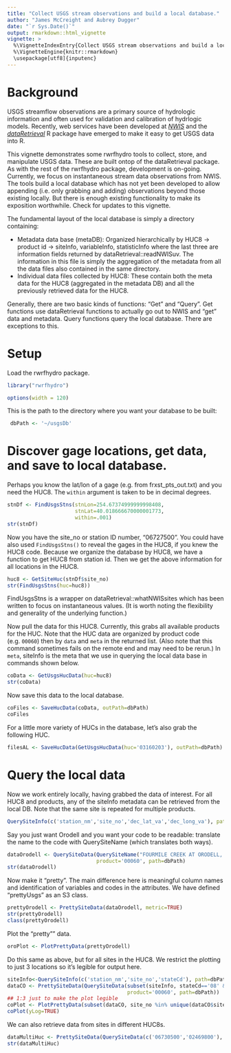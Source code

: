 ```yaml
---
title: "Collect USGS stream observations and build a local database."
author: "James McCreight and Aubrey Dugger"
date: "`r Sys.Date()`"
output: rmarkdown::html_vignette
vignette: >
  %\VignetteIndexEntry{Collect USGS stream observations and build a local database}
  %\VignetteEngine{knitr::rmarkdown}
  \usepackage[utf8]{inputenc}
---
```


# Background
USGS streamflow observations are a primary source of hydrologic information and often used for 
validation and calibration of hydrlogic models. Recently, web services have been developed 
at [*NWIS*](http://waterdata.usgs.gov/nwis) and the [*dataRetrieval*](http://cran.r-project.org/web/packages/dataRetrieval/index.html) R package have emerged to make it easy to get USGS data into R. 

This vignette demonstrates some rwrfhydro tools to collect, store, and manipulate USGS data. These
are built ontop of the dataRetrieval package. As with the rest of the rwrfhydro package, 
development is on-going. Currently, we focus on instantaneous stream data observations from NWIS.
The tools build a local database which has not yet been developed to allow appending (i.e. only grabbing and 
adding) observations beyond those existing locally. But there is enough existing functionality to make its 
exposition worthwhile. Check for updates to this vignette. 

The fundamental layout of the local database is simply a directory containing:

* Metadata data base (metaDB): Organized hierarchically by HUC8 -> product id -> siteInfo, variableInfo, statisticInfo
  where the last three are information fields returned by dataRetrieval::readNWISuv. The information in this file is
  simply the aggregation of the metadata from all the data files also contained in the same directory.
* Individual data files collected by HUC8: These contain both the meta data for the HUC8 (aggregated in the metadata DB)
  and all the previously retrieved data for the HUC8. 

Generally, there are two basic kinds of functions: "Get" and "Query". Get functions use dataRetrieval functions to actually go out to NWIS and "get" data and metadata. Query functions query the local database. There are exceptions to this.

# Setup
Load the rwrfhydro package. 
```r
library("rwrfhydro")
```

```r
options(width = 120)
```

This is the path to the directory where you want your database to be built:
```r
 dbPath <- '~/usgsDb' 
```


# Discover gage locations, get data, and save to local database.

Perhaps you know the lat/lon of a gage (e.g. from frxst_pts_out.txt) and you need the HUC8. The `within` argument is 
taken to be in decimal degrees. 
```r
stnDf <- FindUsgsStns(stnLon=254.67374999999998408, 
                      stnLat=40.018666670000001773,
                      within=.001)
str(stnDf)
```

Now you have the site_no or station ID number, "06727500". You could have also used `FindUsgsStns()` to reveal the gages in the HUC8, if you knew the HUC8 code. Because we organize the database by HUC8, we have a function to get HUC8 from station id. Then we get the above information for all locations in the HUC8. 
```r
huc8 <- GetSiteHuc(stnDf$site_no)
str(FindUsgsStns(huc=huc8))
```

FindUsgsStns is a wrapper on dataRetrieval::whatNWISsites which has been written to focus on instantaneous values. (It is worth noting the flexibility and generality of the underlying function.)

Now pull the data for this HUC8. Currently, this grabs all available products for the HUC. Note that the HUC data are organized by product code (e.g. `00060`) then by `data` and `meta` in the returned list. (Also note that this command sometimes fails on the remote end and may need to be rerun.) In `meta`, siteInfo is the meta that we use in querying the local data base in commands shown below.
```r
coData <- GetUsgsHucData(huc=huc8)
str(coData)
```

Now save this data to the local database. 
```r
coFiles <- SaveHucData(coData, outPath=dbPath)
coFiles
```

For a little more variety of HUCs in the database, let's also grab the following HUC. 
```r
filesAL <- SaveHucData(GetUsgsHucData(huc='03160203'), outPath=dbPath) ## Satilpa, AL
```


# Query the local data
Now we work entirely locally, having grabbed the data of interest. For all HUC8 and products, any of the siteInfo metadata can be retrieved from the local DB. Note that the same site is repeated for multiple products.
```r
QuerySiteInfo(c('station_nm','site_no','dec_lat_va','dec_long_va'), path=dbPath)
```

Say you just want Orodell and you want your code to be readable: translate the name to the code with QuerySiteName (which translates both ways).
```r
dataOrodell <- QuerySiteData(QuerySiteName("FOURMILE CREEK AT ORODELL, CO", path=dbPath), 
                             product='00060', path=dbPath)
str(dataOrodell)
```

Now make it "pretty". The main difference here is meaningful column names and identification of variables and codes in the attributes. We have defined "prettyUsgs" as an S3 class. 
```r
prettyOrodell <- PrettySiteData(dataOrodell, metric=TRUE)
str(prettyOrodell)
class(prettyOrodell)
```

Plot the "pretty"" data. 
```r
oroPlot <- PlotPrettyData(prettyOrodell)
```

Do this same as above, but for all sites in the HUC8. We restrict the plotting to just 3 locations so it's legible
for output here.
```r
siteInfo<-QuerySiteInfo(c('station_nm','site_no','stateCd'), path=dbPath)
dataCO <- PrettySiteData(QuerySiteData(subset(siteInfo, stateCd=='08' & product=='00060')$site_no, 
                                       product='00060', path=dbPath))
## 1:3 just to make the plot legible
coPlot <- PlotPrettyData(subset(dataCO, site_no %in% unique(dataCO$site_no)[1:3]), plot=FALSE) 
coPlot(yLog=TRUE)
```

We can also retrieve data from sites in different HUC8s. 
```r
dataMultiHuc <- PrettySiteData(QuerySiteData(c('06730500','02469800'), product='00060', path=dbPath))
str(dataMultiHuc)
```

